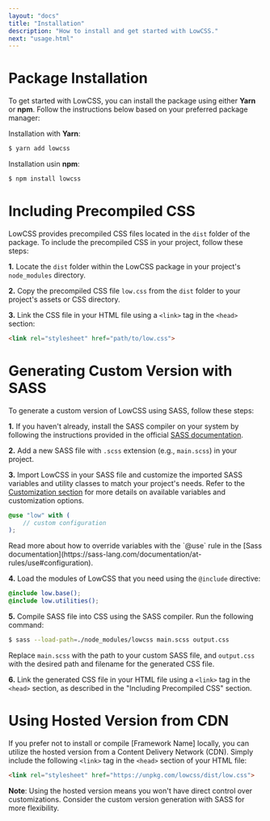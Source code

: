 ```yaml
---
layout: "docs"
title: "Installation"
description: "How to install and get started with LowCSS."
next: "usage.html"
---
```


<Separator />

# Package Installation

To get started with LowCSS, you can install the package using either **Yarn** or **npm**. Follow the instructions below based on your preferred package manager:

Installation with **Yarn**:

```bash
$ yarn add lowcss
``` 

Installation usin **npm**:

```bash
$ npm install lowcss
```

<Separator />

# Including Precompiled CSS

LowCSS provides precompiled CSS files located in the `dist` folder of the package. To include the precompiled CSS in your project, follow these steps:

**1.** Locate the `dist` folder within the LowCSS package in your project's `node_modules` directory.

**2.** Copy the precompiled CSS file `low.css` from the `dist` folder to your project's assets or CSS directory.

**3.** Link the CSS file in your HTML file using a `<link>` tag in the `<head>` section:

```html
<link rel="stylesheet" href="path/to/low.css">
```

<Separator />

# Generating Custom Version with SASS

To generate a custom version of LowCSS using SASS, follow these steps:

**1.** If you haven't already, install the SASS compiler on your system by following the instructions provided in the official [SASS documentation](https://sass-lang.com).

**2.** Add a new SASS file with `.scss` extension (e.g., `main.scss`) in your project.

**3.** Import LowCSS in your SASS file and customize the imported SASS variables and utility classes to match your project's needs. Refer to the [Customization section](./customize.html) for more details on available variables and customization options.

```scss
@use "low" with (
    // custom configuration
);
``` 

<div className="px-6 py-1 rounded-md bg-blue-100 mb-6">
Read more about how to override variables with the `@use` rule in the [Sass documentation](https://sass-lang.com/documentation/at-rules/use#configuration).
</div>

**4.** Load the modules of LowCSS that you need using the `@include` directive:

```scss
@include low.base();
@include low.utilities();
```

**5.** Compile SASS file into CSS using the SASS compiler. Run the following command:

```bash
$ sass --load-path=./node_modules/lowcss main.scss output.css
```

Replace `main.scss` with the path to your custom SASS file, and `output.css` with the desired path and filename for the generated CSS file.

**6.** Link the generated CSS file in your HTML file using a `<link>` tag in the `<head>` section, as described in the "Including Precompiled CSS" section.

<Separator />

# Using Hosted Version from CDN

If you prefer not to install or compile [Framework Name] locally, you can utilize the hosted version from a Content Delivery Network (CDN). Simply include the following `<link>` tag in the `<head>` section of your HTML file:

```html
<link rel="stylesheet" href="https://unpkg.com/lowcss/dist/low.css">
```

**Note**: Using the hosted version means you won't have direct control over customizations. Consider the custom version generation with SASS for more flexibility.
